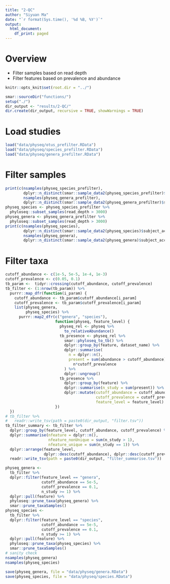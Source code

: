```yaml
---
title: "2-QC"
author: "Siyuan Ma"
date: "`r format(Sys.time(), '%d %B, %Y')`"
output: 
  html_document:
    df_print: paged
---
```

# Overview
- Filter samples based on read depth
- Filter features based on prevalence and abundance

```r
knitr::opts_knit$set(root.dir = "../")
```

```r
smar::sourceDir("functions/")
setup("./")
dir_output <- "results/2-QC/"
dir.create(dir_output, recursive = TRUE, showWarnings = TRUE)
```

# Load studies

```r
load("data/physeq/otus_prefilter.RData")
load("data/physeq/species_prefilter.RData")
load("data/physeq/genera_prefilter.RData")
```

# Filter samples

```r
print(c(nsamples(physeq_species_prefilter),
        dplyr::n_distinct(smar::sample_data2(physeq_species_prefilter)$subject_accession),
        nsamples(physeq_genera_prefilter),
        dplyr::n_distinct(smar::sample_data2(physeq_genera_prefilter)$subject_accession)))
physeq_species <- physeq_species_prefilter %>% 
  phyloseq::subset_samples(read_depth > 3000)
physeq_genera <- physeq_genera_prefilter %>% 
  phyloseq::subset_samples(read_depth > 3000)
print(c(nsamples(physeq_species),
        dplyr::n_distinct(smar::sample_data2(physeq_species)$subject_accession),
        nsamples(physeq_genera),
        dplyr::n_distinct(smar::sample_data2(physeq_genera)$subject_accession)))
```

# Filter taxa

```r
cutoff_abundance <- c(1e-5, 5e-5, 1e-4, 1e-3)
cutoff_prevalence <- c(0.05, 0.1)
tb_param <-  tidyr::crossing(cutoff_abundance, cutoff_prevalence)
tb_filter <- (1:nrow(tb_param)) %>% 
  purrr::map_dfr(function(i_param) {
    cutoff_abundance <- tb_param$cutoff_abundance[i_param]
    cutoff_prevalence <- tb_param$cutoff_prevalence[i_param]
    list(physeq_genera,
         physeq_species) %>% 
      purrr::map2_dfr(c("genera", "species"), 
                      function(physeq, feature_level) {
                        physeq_rel <- physeq %>% 
                          to_relativeAbundance()
                        tb_presence <- physeq_rel %>% 
                          smar::phyloseq_to_tb() %>% 
                          dplyr::group_by(feature, dataset_name) %>% 
                          dplyr::summarise(
                            n = dplyr::n(),
                            present = sum(abundance > cutoff_abundance) > 
                              n*cutoff_prevalence
                          ) %>% 
                          dplyr::ungroup()
                        tb_presence %>% 
                          dplyr::group_by(feature) %>% 
                          dplyr::summarise(n_study = sum(present)) %>% 
                          dplyr::mutate(cutoff_abundance = cutoff_abundance,
                                        cutoff_prevalence = cutoff_prevalence,
                                        feature_level = feature_level)
                      })
  })
# tb_filter %>%
#   readr::write_tsv(path = paste0(dir_output, "filter.tsv"))
tb_filter_summary <- tb_filter %>%
  dplyr::group_by(feature_level, cutoff_abundance, cutoff_prevalence) %>%
  dplyr::summarise(nfeature = dplyr::n(),
                   nfeature_nonUnique = sum(n_study > 1),
                   nfeature_unique = sum(n_study == 1)) %>%
  dplyr::arrange(feature_level,
                 dplyr::desc(cutoff_abundance), dplyr::desc(cutoff_prevalence)) %>%
  readr::write_tsv(path = paste0(dir_output, "filter_summarise.tsv")) 
```

```r
physeq_genera <- 
  tb_filter %>% 
  dplyr::filter(feature_level == "genera",
                cutoff_abundance == 5e-5,
                cutoff_prevalence == 0.1,
                n_study >= 1) %>% 
  dplyr::pull(feature) %>% 
  phyloseq::prune_taxa(physeq_genera) %>% 
  smar::prune_taxaSamples()
physeq_species <- 
  tb_filter %>% 
  dplyr::filter(feature_level == "species",
                cutoff_abundance == 5e-5,
                cutoff_prevalence == 0.1,
                n_study >= 1) %>% 
  dplyr::pull(feature) %>% 
  phyloseq::prune_taxa(physeq_species) %>% 
  smar::prune_taxaSamples()
# sanity check
nsamples(physeq_genera)
nsamples(physeq_species)

save(physeq_genera, file = "data/physeq/genera.RData")
save(physeq_species, file = "data/physeq/species.RData")
```